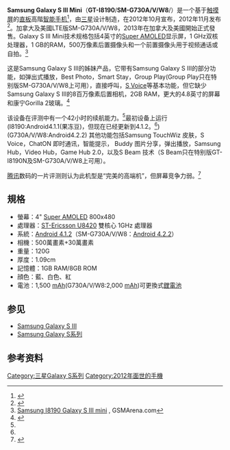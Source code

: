 {{Infobox Mobile
| name          = Samsung i8190(N.L)(G730A/V/W8) Galaxy S III Mini
| logo          = Samsung_Galaxy_S_III_Mini_logo.png
| image         = Samsung Galaxy S III mini.png
| imagesize     = 200px
| alt           =
| caption       = Samsung Galaxy S III Mini GT-I8190/SM-G730A/V/W8
| brand         =
| manufacturer  = [[三星电子|三星电子]]
| slogan        = 小尺寸，大性能<br/>Small in size. Big on performance.
| series        = [[Samsung_Galaxy|Galaxy]]
| carrier       =
| networks      = [[2G|2G]]: GSM 850/900/1800/1900 MHz<br/>[[3G|3G]]: HSDPA 900/1900 /2100 MHz<br/ > [[3.5G|3.5G]]: GSM 850/900/1800/1900 MHz<br/ > [[4G|4G]]: LTE 700/850/1900 MHz
| released      = 2012年11月
| price         = <!--[[WP:NOPRICES|WP:NOPRICES]]-->
| available     = 国际
| discontinued  = <!-- {{End date|YYYY|MM|DD}} -->
| predecessor   =
| successor     =
| related       = [[Samsung_Galaxy_S_III|Samsung Galaxy S III]] [[Samsung_Galaxy_ACE_2|Samsung Galaxy ACE 2]]
| type          = [[触摸屏|触摸屏]] [[智能手机|智能手机]]
| form          = [[手機規格#平板式|直板]]
| size          = 121.6 x 63 x 9.9 mm
| weight        = {{convert|111.5|g|oz|abbr=on}} 
| os            = GT-I8190:[[Android|Android]] v4.1.2 (Jelly Bean OS)，SM-G730A/V/W8:[[Android|Android]] v4.2.2 ，搭载[[TouchWiz|TouchWiz]] UI
| soc           = [[NovaThor|ST-Ericsson U8420]]
| cpu           = 1 GHz [[双核|双核]] [[ARM_Cortex-A9|ARM Cortex-A9]]
| gpu           = [[ARM_architecture|ARM]] [[Mali_(GPU)|Mali-400MP]] (单核)
| memory        = 1 GB RAM
| storage       = 8 GB or 16 GB [[flash_memory|flash memory]]
| memory_card   = microSD最高32 GB
| battery       = GT-I8190:1500 mAh
SM-G730A/V/W8:2000 mAh
| input         = Capacitive Glass, [[#Audio|headset controls]], [[Proximity_sensor|Proximity sensor]], 3-axis [[陀螺仪|陀螺仪]], [[磁强计|磁强计]], [[加速规|加速规]], [[aGPS|aGPS]]
| display       = {{convert|4|in|mm|abbr=on}} [[Super_AMOLED|Super AMOLED]] [[PenTile|PenTile]] 800x480 [[Display_resolution|resolution]] (~233 ppi)<ref>{{Cite web |url=http://www.gsmarena.com/samsung_galaxy_s_iii_mini_officially_unveiled-news-4933.php |title=4-inch Samsung Galaxy S III mini officially unveiled - GSMArena.com news |access-date=2013-05-06 |archive-date=2020-11-07 |archive-url=https://web.archive.org/web/20201107095724/https://www.gsmarena.com/samsung_galaxy_s_iii_mini_officially_unveiled-news-4933.php }}</ref>
| rear_camera   = 5 [[Megapixel|Mpx]]及自动对焦，[[720p|720p]] 30 [[Frame_rate|fps]]全HD视频录制。单个LED闪光灯。
| front_camera  = 支持，VGA
| media_formats = MP3, AAC, AAC+, WMA, WAV, MP4, H.264, 3Gp, DivX/Xvid support
| ringtone      = WAV/MP3
| connectivity  = [[4G|4G]]LTE, [[HSPA|HSPA]], [[Bluetooth|Bluetooth 4.0+LE]], [[Wi-Fi|Wi-Fi]], [[Wi-Fi_Hotspot|Wi-Fi Hotspot]], [[Digital_Living_Network_Alliance|DLNA]], Kies Air, 高速USB 2.0 ， [[近場通訊|NFC]] (只限I8190N及SM-G730A/V/W8)
| other         = [[Hotspot_(Wi-Fi)|Wi-Fi hotspot]], [[Google_Play|Google Play]], ''Social Hub'', ''Readers Hub''及''Game Hub''
| sar           =
| hac           =
| website       = {{URL|http://www.samsung.com/uk/consumer/mobile-devices/smartphones/android/GT-I8190RWABTU}}
| references    =
}}
'''Samsung Galaxy S III Mini'''（'''GT-I8190'''/'''SM-G730A/V/W8'''/）是一个基于[[触摸屏|触摸屏]]的[[手机规格|直板]]高階[[智能手机|智能手机]]<ref>{{Cite news |url=http://www.ce.cn/yd/gd/201210/27/t20121027_23794060.shtml |title=Galaxy S III mini通过FCC审核_中国经济网——国家经济门户 |accessdate=2021-12-30 |archive-date=2021-12-30 |archive-url=https://web.archive.org/web/20211230073258/http://www.ce.cn/yd/gd/201210/27/t20121027_23794060.shtml }}</ref>，由[[三星電子|三星]]设计制造，在2012年10月宣布，2012年11月发布<ref>{{Cite news |url=https://tech.huanqiu.com/article/9CaKrnJxjj8 |title=三星Galaxy S3 Mini将配置800x480显示屏 |accessdate=2021-12-30 |archive-date=2021-12-30 |archive-url=https://web.archive.org/web/20211230073300/https://tech.huanqiu.com/article/9CaKrnJxjj8 }}</ref>。加拿大及美國LTE版SM-G730A/V/W8，2013年在加拿大及美國開始正式發售。Galaxy S III Mini技术规格包括4英寸的[[Super_AMOLED|Super AMOLED]]显示屏，1 GHz双核处理器，1 GB的RAM，500万像素后置摄像头和一个前置摄像头用于视频通话或自拍。<ref name=gsmarena>[http://www.gsmarena.com/samsung_i8190_galaxy_s_iii_mini-5033.php Samsung I8190 Galaxy S III mini] {{Wayback|url=http://www.gsmarena.com/samsung_i8190_galaxy_s_iii_mini-5033.php |date=20130505063113 }}, GSMArena.com</ref>

这是Samsung Galaxy S III的姊妹产品，它带有Samsung Galaxy S III的部分功能，如弹出式播放，Best Photo，Smart Stay，Group Play(Group Play只在特别版SM-G730A/V/W8上可用），直接呼叫，[[S_Voice|S Voice]]等基本功能，但它缺少Samsung Galaxy S III的8百万像素后置相机，2GB RAM，更大的4.8英寸的屏幕和康宁Gorilla 2玻璃。<ref>{{Cite news |url=https://www.chinanews.com.cn/tw/2013/01-04/4456139.shtml |title=三星Galaxy SIIImini在台湾发售 约2128元(图)-中新网 |accessdate=2021-12-30 |archive-date=2021-12-30 |archive-url=https://web.archive.org/web/20211230073258/https://www.chinanews.com.cn/tw/2013/01-04/4456139.shtml }}</ref>

该设备在评测中有一个42小时的续航能力。<ref name=gsmarena/>最初设备上运行(I8190:Android4.1.1(果冻豆)，但现在已经更新到4.1.2。<ref name=gsmarena/>)(G730A/V/W8:Android4.2.2) 其他功能包括Samsung TouchWiz 皮肤，S Voice，ChatON 即时通讯，智能提示， Buddy 图片分享，弹出播放，Samsung Hub，Video Hub，Game Hub 2.0，以及S Beam 技术（S Beam只在特别版GT-I8190N及SM-G730A/V/W8上可用）。

[[腾讯|腾讯]]数码的一片评测则认为此机型是“完美的高端机”，但屏幕竞争力弱。<ref>{{Cite web |url=http://digi.tech.qq.com/a/20121202/000061.htm |title=三星Galaxy S III mini测评：屏幕竞争力弱_数码_腾讯网 |accessdate=2013-05-07 |archive-date=2019-02-18 |archive-url=https://web.archive.org/web/20190218220041/http://digi.tech.qq.com/a/20121202/000061.htm |dead-url=no }}</ref>

== 規格 ==
*螢幕：4" [[Super_AMOLED|Super AMOLED]] 800x480
*處理器：[[ST-Ericsson_U8420|ST-Ericsson U8420]] 雙核心 1GHz 處理器
*系統：[[Android_4.1.2|Android 4.1.2]]（SM-G730A/V/W8：[[Android_4.2.2|Android 4.2.2]]）
*相機：500萬畫素+30萬畫素
*重量：120G
*厚度：1.09cm
*記憶體：1GB RAM/8GB ROM
*顔色：藍、白色、紅
*電池：1,500 [[mAh|mAh]](G730A/V/W8:2,000 [[mAh|mAh]])可更換式[[鋰電池|鋰電池]]

== 参见 ==
*[[Samsung_Galaxy_S_III|Samsung Galaxy S III]]
*[[Samsung_Galaxy_S系列|Samsung Galaxy S系列]]

== 参考资料 ==
{{Reflist}}

{{Galaxy S}}

[[Category:三星Galaxy_S系列|Category:三星Galaxy S系列]]
[[Category:2012年面世的手機|Category:2012年面世的手機]]